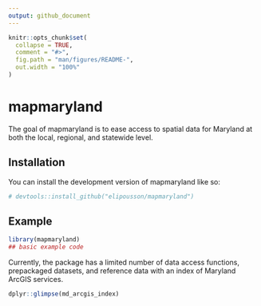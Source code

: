 ```yaml
---
output: github_document
---
```


<!-- README.md is generated from README.Rmd. Please edit that file -->

```r
knitr::opts_chunk$set(
  collapse = TRUE,
  comment = "#>",
  fig.path = "man/figures/README-",
  out.width = "100%"
)
```

# mapmaryland

<!-- badges: start -->
<!-- badges: end -->

The goal of mapmaryland is to ease access to spatial data for Maryland at both the local, regional, and statewide level.

## Installation

You can install the development version of mapmaryland like so:

``` r
# devtools::install_github("elipousson/mapmaryland")
```

## Example

```r
library(mapmaryland)
## basic example code
```

Currently, the package has a limited number of data access functions, prepackaged datasets, and reference data with an index of Maryland ArcGIS services.

```r
dplyr::glimpse(md_arcgis_index)
```


